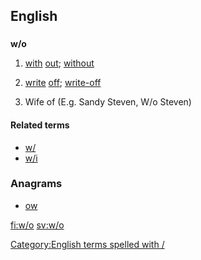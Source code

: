 {{also|Appendix:Variations of "wo"}}
==English==

==={{abbreviation}}===
'''w/o'''

# [[with]] [[out]]; [[without]]
# {{context|finance|insurance}} [[write]] [[off]]; [[write-off]]
# Wife of (E.g. Sandy Steven, W/o Steven)

====Related terms====
* [[w/]]
* [[w/i]]

===Anagrams===
* [[ow#English|ow]] 

[[Category:English terms spelled with /]]

[[fi:w/o]]
[[sv:w/o]]